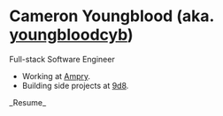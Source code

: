 # Cameron Youngblood <span className="text-muted-foreground">(aka. [youngbloodcyb](https://github.com/youngbloodcyb))</span>

Full-stack Software Engineer

- Working at [Ampry](https://ampry.com).
- Building side projects at [9d8](https://9d8.dev).

<Link href="https://resume.cameron.so" className="border-b w-fit">
  _Resume_
</Link>
